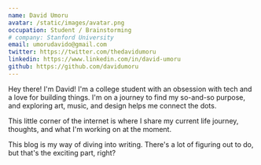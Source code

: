 ```yaml
---
name: David Umoru
avatar: /static/images/avatar.png
occupation: Student / Brainstorming
# company: Stanford University
email: umorudavido@gmail.com
twitter: https://twitter.com/thedavidumoru
linkedin: https://www.linkedin.com/in/david-umoru
github: https://github.com/davidumoru
---
```


Hey there! I'm David! I'm a college student with an obsession with tech and a love for building things. I'm on a journey to find my so-and-so purpose, and exploring art, music, and design helps me connect the dots.

This little corner of the internet is where I share my current life journey, thoughts, and what I'm working on at the moment. 

This blog is my way of diving into writing. There's a lot of figuring out to do, but that's the exciting part, right?